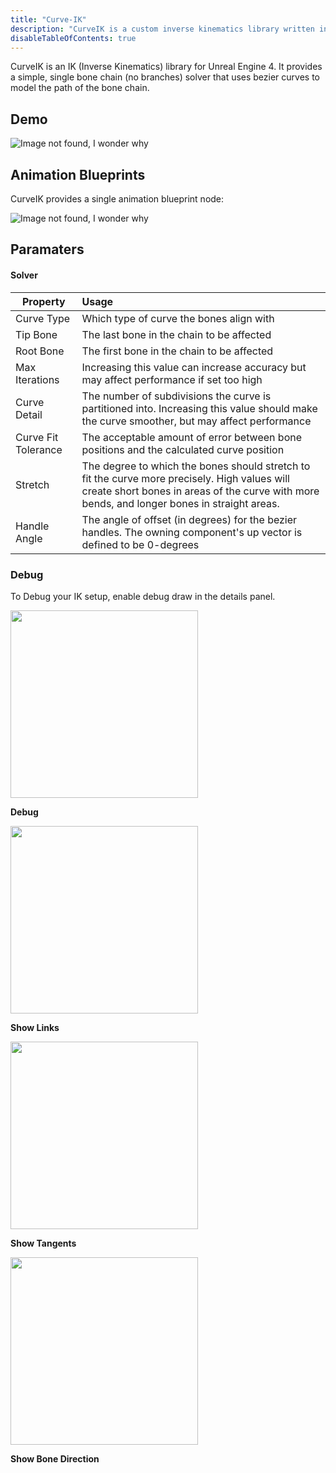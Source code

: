 ```yaml
---
title: "Curve-IK"
description: "CurveIK is a custom inverse kinematics library written in C++ for Unreal Engine 4. | https://github.com/dharness/CurveIK/"
disableTableOfContents: true
---
```


CurveIK is an IK (Inverse Kinematics) library for Unreal Engine 4. It provides a simple, single bone chain (no branches) solver that uses bezier curves to model the path of the bone chain.

## Demo

![Image not found, I wonder why](https://raw.githubusercontent.com/dharness/CurveIK/master/Docs/All_3_vs.gif)

## Animation Blueprints

CurveIK provides a single animation blueprint node:

![Image not found, I wonder why](https://raw.githubusercontent.com/dharness/CurveIK/master/Docs/AnimationBlueprintNode.png)

## Paramaters

#### Solver

| Property            | Usage                                                                                                                                                                                        |
| ------------------- | :------------------------------------------------------------------------------------------------------------------------------------------------------------------------------------------- |
| Curve Type          | Which type of curve the bones align with                                                                                                                                                     |
| Tip Bone            | The last bone in the chain to be affected                                                                                                                                                    |
| Root Bone           | The first bone in the chain to be affected                                                                                                                                                   |
| Max Iterations      | Increasing this value can increase accuracy but may affect performance if set too high                                                                                                       |
| Curve Detail        | The number of subdivisions the curve is partitioned into. Increasing this value should make the curve smoother, but may affect performance                                                   |
| Curve Fit Tolerance | The acceptable amount of error between bone positions and the calculated curve position                                                                                                      |
| Stretch             | The degree to which the bones should stretch to fit the curve more precisely. High values will create short bones in areas of the curve with more bends, and longer bones in straight areas. |
| Handle Angle        | The angle of offset (in degrees) for the bezier handles. The owning component's up vector is defined to be 0-degrees                                                                         |

### Debug

To Debug your IK setup, enable debug draw in the details panel.

<div style={{display: 'flex', flexWrap: 'wrap',  justifyContent: 'space-between'}}>

<div>
  <img
    src="https://raw.githubusercontent.com/dharness/CurveIK/master/Docs/debug.gif"
    width="300px"
  />
  <p>
    <b>Debug</b>
  </p>
</div>

<div>
  <img
    src="https://raw.githubusercontent.com/dharness/CurveIK/master/Docs/ShowLinks.png"
    width="300px"
  />
  <p>
    <b>Show Links</b>
  </p>
</div>

<div>
  <img
    src="https://raw.githubusercontent.com/dharness/CurveIK/master/Docs/ShowTangents.png"
    width="300px"
  />
  <p>
    <b>Show Tangents</b>
  </p>
</div>

<div>
  <img
    src="https://raw.githubusercontent.com/dharness/CurveIK/master/Docs/ShowBoneDirection.png"
    width="300px"
  />
  <p>
    <b>Show Bone Direction</b>
  </p>
</div>

</div>
